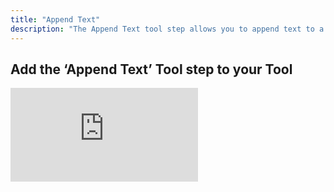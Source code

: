 ```yaml
---
title: "Append Text"
description: "The Append Text tool step allows you to append text to a Google Doc"
---
```


## Add the ‘Append Text’ Tool step to your Tool

<div style={{ width:"96%",position:"relative",paddingTop:"60%" }}>
<iframe src="https://app.supademo.com/embed/cmehv3pro944dh3pyxzdh84th?embed_v=2&utm_source=embed" frameBorder="0" title="Add the Append Text Tool step to your Tool" allow="clipboard-write" webkitallowfullscreen="true" mozallowfullscreen="true" allowfullscreen style={{ position:"absolute",top:0,left:0,width:"100%",height:"100%",border:"3px solid #5E43CE",borderRadius:"10px",objectFit:"cover" }} />

</div>



You can add the ‘Append Text’ Tool step to your Tool by:

1. Creating a new Tool, then searching for the ‘Append Text’ Tool step
2. Click ‘Expand’ to see the full Tool step
3. Select the account you would like to use
4. Select the document you would like to append text to.
5. Enter the text you would like to append to the document.
6. Check whether you would like to append at the beginning of the document.
7. Click 'Run step' to test out the Tool  


## Parameters

<ParamField path="Document" type="string" required>
  The document you would like to append text to. You can get the document ID from the URL of the document between `/d/` and `/edit`.
</ParamField>

<ParamField path="Text" type="string" required>
  The text you would like to append to the document.
</ParamField>

<ParamField path="Append at beginning" type="boolean">
  When this option is checked, the text will be prepended to the beginning of the document.
</ParamField>



## Frequently asked questions (FAQs)

<AccordionGroup>
  <Accordion title="Can I append formatted text (bold, italic, lists, etc.)?">
    With the default template, you can only append plain text. However you can use this tool [Add/Update any content to Google Doc](https://app.relevanceai.com/marketplace/f1db6c/d64db999bc25-4ea0-b926-30b350f69243/search?search=Add/Update+any+content+to+Google+Doc&listing=e0a51c06-dccc-4eea-b8bc-40331ec41fbd) as a workaround to append formatted text.
  </Accordion>
  <Accordion title="Can I append text to a specific section of the document?">
    Currently, you can only append text to the beginning or end of the document.
  </Accordion>
</AccordionGroup>



